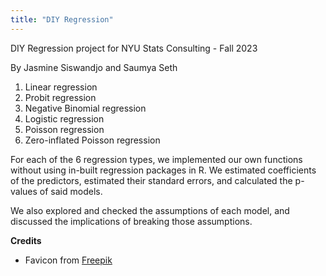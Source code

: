 ```yaml
---
title: "DIY Regression"
---
```


DIY Regression project for NYU Stats Consulting - Fall 2023

By Jasmine Siswandjo and Saumya Seth

1.  Linear regression
2.  Probit regression
3.  Negative Binomial regression
4.  Logistic regression
5.  Poisson regression\
6.  Zero-inflated Poisson regression

For each of the 6 regression types, we implemented our own functions without using in-built regression packages in R. We estimated coefficients of the predictors, estimated their standard errors, and calculated the p-values of said models.

We also explored and checked the assumptions of each model, and discussed the implications of breaking those assumptions.

**Credits**

-   Favicon from [Freepik](https://www.flaticon.com/free-icon/regression_9850888?term=regression&page=1&position=6&origin=search&related_id=9850888)
